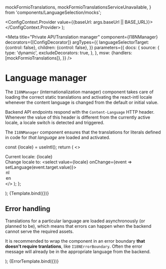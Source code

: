 
  mockFormioTranslations,
  mockFormioTranslationsServiceUnavailable,
} from 'components/LanguageSelection/mocks';

  <ConfigContext.Provider value={{baseUrl: args.baseUrl || BASE_URL}}>
    <Story />
  </ConfigContext.Provider>
);

<Meta
  title="Private API/Translation manager"
  component={I18NManager}
  decorators={[ConfigDecorator]}
  argTypes={{
    languageSelectorTarget: {control: false},
    children: {control: false},
  }}
  parameters={{
    docs: {
      source: {
        type: 'dynamic',
        excludeDecorators: true,
      },
    },
    msw: {handlers: [mockFormioTranslations]},
  }}
/>

# Language manager

The `I18NManager` (internationalization manager) component takes care of loading the correct static
translations and activating the react-intl locale whenever the content language is changed from the
default or initial value.

Backend API endpoints respond with the `Content-Language` HTTP header. Whenever the value of this
header is different from the currently active locale, a locale switch is detected and triggered.

The `I18NManager` component ensures that the translations for literals defined in code for _that
language_ are loaded and activated.

  const {locale} = useIntl();
  return (
    <>
      <div>Current locale: {locale}</div>
      <div>
        Change locale to:
        <select value={locale} onChange={event => setLanguage(event.target.value)}>
          <option value="nl">nl</option>
          <option value="en">en</option>
        </select>
      </div>
    </>
  );
};

  <I18NManager languageSelectorTarget={null}>
    <Debug />
  </I18NManager>
);

<Canvas>
  <Story name="Default">{Template.bind({})}</Story>
</Canvas>

## Error handling

Translations for a particular language are loaded asynchronously (or planned to be), which means
that errors can happen when the backend cannot serve the required assets.

It is recommended to wrap the component in an error boundary **that doesn't require tranlations**,
like `I18NErrorBoundary`. Often the error message will already be in the appropriate language from
the backend.

  <I18NErrorBoundary>
    <I18NManager languageSelectorTarget={null}>
      <Debug />
    </I18NManager>
  </I18NErrorBoundary>
);

<Canvas>
  <Story
    name="Error loading assets"
    parameters={{
      msw: {handlers: [mockFormioTranslationsServiceUnavailable]},
    }}
  >
    {ErrorTemplate.bind({})}
  </Story>
</Canvas>
